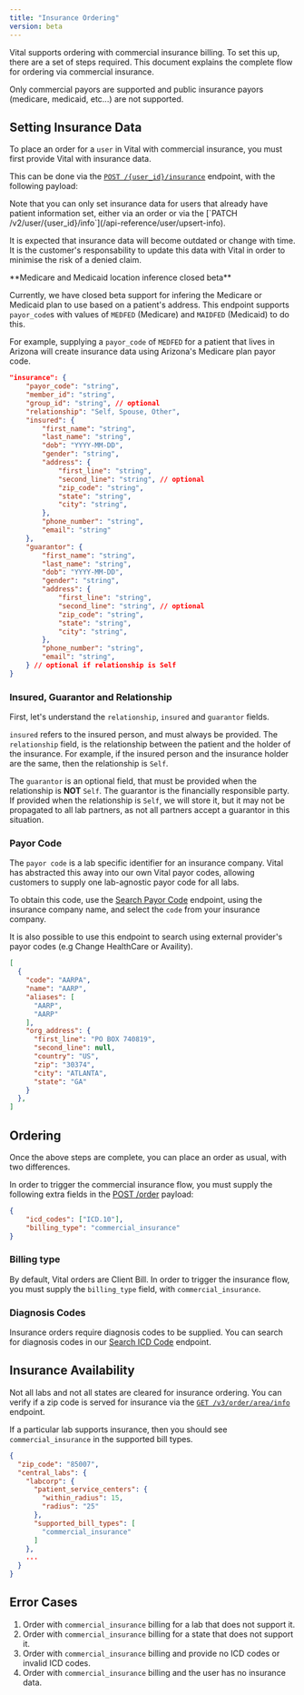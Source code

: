 ```yaml
---
title: "Insurance Ordering"
version: beta
---
```


Vital supports ordering with commercial insurance billing. To set this up, there are a set of steps required. This document explains the complete flow for ordering via commercial insurance.

<Note>
Only commercial payors are supported and public insurance payors (medicare, medicaid, etc...) are not supported.
</Note>


## Setting Insurance Data

To place an order for a `user` in Vital with commercial insurance, you must first provide Vital with insurance data.

This can be done via the [`POST /{user_id}/insurance`](/api-reference/user/create-insurance) endpoint, with the following payload:

<Note>
Note that you can only set insurance data for users that already have patient information set, either via an order or via the [`PATCH /v2/user/{user_id}/info`](/api-reference/user/upsert-info).
</Note>

It is expected that insurance data will become outdated or change with time. It is the customer's responsability to update this data with Vital in order to minimise the risk of a denied claim.

<Warning>
**Medicare and Medicaid location inference closed beta**

Currently, we have closed beta support for infering the Medicare or Medicaid plan to use based on a patient's address. This endpoint supports `payor_code`s with values of `MEDFED` (Medicare) and
`MAIDFED` (Medicaid) to do this.

For example, supplying a `payor_code` of `MEDFED` for a patient that lives in Arizona will create insurance data using Arizona's Medicare plan payor code.
</Warning>

```json
"insurance": {
    "payor_code": "string",
    "member_id": "string",
    "group_id": "string", // optional
    "relationship": "Self, Spouse, Other",
    "insured": {
        "first_name": "string",
        "last_name": "string",
        "dob": "YYYY-MM-DD",
        "gender": "string",
        "address": {
            "first_line": "string", 
            "second_line": "string", // optional
            "zip_code": "string",
            "state": "string",
            "city": "string",
        },
        "phone_number": "string",
        "email": "string"
    },
    "guarantor": {
        "first_name": "string",
        "last_name": "string",
        "dob": "YYYY-MM-DD",
        "gender": "string",
        "address": {
            "first_line": "string", 
            "second_line": "string", // optional
            "zip_code": "string",
            "state": "string",
            "city": "string",
        },
        "phone_number": "string",
        "email": "string",
    } // optional if relationship is Self
}
```

### Insured, Guarantor and Relationship

First, let's understand the `relationship`, `insured` and `guarantor` fields.

`insured` refers to the insured person, and must always be provided. The `relationship` field, is the relationship between the patient and the holder of the insurance.
For example, if the insured person and the insurance holder are the same, then the relationship is `Self`.

The `guarantor` is an optional field, that must be provided when the relationship is **NOT** `Self`. The guarantor is the financially responsible party. If provided when the relationship is `Self`, we will store it, but it may not be propagated to all lab partners, as not all partners accept a guarantor in this situation.


### Payor Code

The `payor code` is a lab specific identifier for an insurance company. Vital has abstracted this away into our own Vital payor codes, allowing customers to supply one lab-agnostic payor code for all labs.

To obtain this code, use the [Search Payor Code](/api-reference/lab-testing-insurance/search-payor-get) endpoint, using the insurance company name, and select the `code` from your insurance company.

It is also possible to use this endpoint to search using external provider's payor codes (e.g Change HealthCare or Availity).

```json
[
  {
    "code": "AARPA",
    "name": "AARP",
    "aliases": [
      "AARP",
      "AARP"
    ],
    "org_address": {
      "first_line": "PO BOX 740819",
      "second_line": null,
      "country": "US",
      "zip": "30374",
      "city": "ATLANTA",
      "state": "GA"
    }
  },
]
```



## Ordering

Once the above steps are complete, you can place an order as usual, with two differences.

In order to trigger the commercial insurance flow, you must supply the following extra fields in the [POST /order](/api-reference/lab-testing/create-order) payload:

```json
{
	"icd_codes": ["ICD.10"], 
	"billing_type": "commercial_insurance" 
}
```

### Billing type

By default, Vital orders are Client Bill. In order to trigger the insurance flow, you must supply the `billing_type` field, with `commercial_insurance`.

### Diagnosis Codes

Insurance orders require diagnosis codes to be supplied. You can search for diagnosis codes in our [Search ICD Code](/api-reference/lab-testing-insurance/search-diagnosis) endpoint.



## Insurance Availability

Not all labs and not all states are cleared for insurance ordering. You can verify if a zip code is served for insurance via the [`GET /v3/order/area/info`](/api-reference/lab-testing/area-info) endpoint.

If a particular lab supports insurance, then you should see `commercial_insurance` in the supported bill types.

```json
{
  "zip_code": "85007",
  "central_labs": {
    "labcorp": {
      "patient_service_centers": {
        "within_radius": 15,
        "radius": "25"
      },
      "supported_bill_types": [
        "commercial_insurance"
      ]
    },
    ...
  }
}
```


## Error Cases

1. Order with `commercial_insurance` billing for a lab that does not support it.
2. Order with `commercial_insurance` billing for a state that does not support it.
3. Order with `commercial_insurance` billing and provide no ICD codes or invalid ICD codes.
4. Order with `commercial_insurance` billing and the user has no insurance data.
